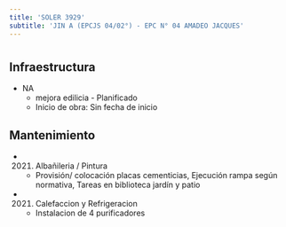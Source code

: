 ```yaml
---
title: 'SOLER 3929'
subtitle: 'JIN A (EPCJS 04/02°) - EPC N° 04 AMADEO JACQUES'
---
```


#
## Infraestructura

* NA 
    + mejora edilicia - Planificado 
    + Inicio de obra: Sin fecha de inicio 






## Mantenimiento

*  (2021) Albañileria / Pintura 
    + Provisión/ colocación placas cementicias, Ejecución rampa según normativa, Tareas en biblioteca jardín y patio

*  (2021) Calefaccion y Refrigeracion 
    + Instalacion de 4 purificadores



